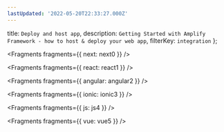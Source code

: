 ```yaml
---
lastUpdated: '2022-05-20T22:33:27.000Z'
---
```

  title: `Deploy and host app`,
  description: `Getting Started with Amplify Framework - how to host & deploy your web app`,
  filterKey: `integration`
};


<Fragments fragments={{ next: next0 }} />


<Fragments fragments={{ react: react1 }} />


<Fragments fragments={{ angular: angular2 }} />


<Fragments fragments={{ ionic: ionic3 }} />


<Fragments fragments={{ js: js4 }} />


<Fragments fragments={{ vue: vue5 }} />
